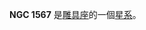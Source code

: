 {{NGCInfoBox|NGCID=NGC 1567|發現者=約翰·弗里德里希·威廉·赫歇爾|發現日期=1834年12月28日|其他編號=ESO 202-10,AM 0419-482|曆元=J2000.0|赤經=4時21分8.7秒
|赤緯=-48°15'17"|星座=雕具座|星體=星系|星等=11.5|表面亮度=12.1|藍等=12.5}}

'''NGC 1567''' 是[[雕具座|雕具座]]的一個[[星系|星系]]。

{{NGCReference|1567}}
{{Catalogs|NGC=1567}}